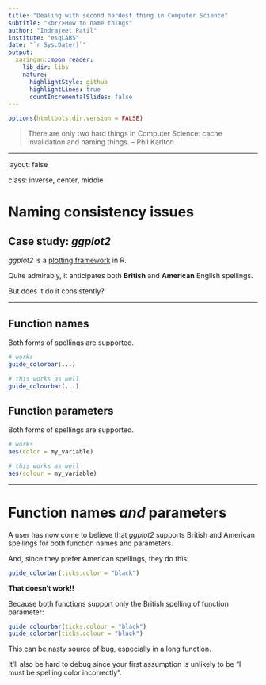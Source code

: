 ```yaml
---
title: "Dealing with second hardest thing in Computer Science"
subtitle: "<br/>How to name things"
author: "Indrajeet Patil"
institute: "esqLABS"
date: "`r Sys.Date()`"
output:
  xaringan::moon_reader:
    lib_dir: libs
    nature:
      highlightStyle: github
      highlightLines: true
      countIncrementalSlides: false
---
```


```r
options(htmltools.dir.version = FALSE)
```

> There are only two hard things in Computer Science: cache invalidation and naming things.
> -- Phil Karlton

---

layout: false

class: inverse, center, middle

# Naming consistency issues

## Case study: *ggplot2*

*ggplot2* is a [plotting framework](https://ggplot2.tidyverse.org/) in R. 

Quite admirably, it anticipates both **British** and **American** English spellings. 

But does it do it consistently?

---

## Function names

Both forms of spellings are supported.

```r
# works
guide_colorbar(...)

# this works as well
guide_colourbar(...)
```

## Function parameters

Both forms of spellings are supported.

```r
# works
aes(color = my_variable)

# this works as well
aes(colour = my_variable)
```

---

# Function names *and* parameters 

A user has now come to believe that *ggplot2* supports British and American spellings for both function names and parameters.

And, since they prefer American spellings, they do this:

```r
guide_colorbar(ticks.color = "black")
```

**That doesn't work!!**

Because both functions support only the British spelling of function parameter:

```r
guide_colourbar(ticks.colour = "black")
guide_colorbar(ticks.colour = "black")
```

This can be nasty source of bug, especially in a long function. 

It'll also be hard to debug since your first assumption is unlikely to be "I must be spelling color incorrectly".
